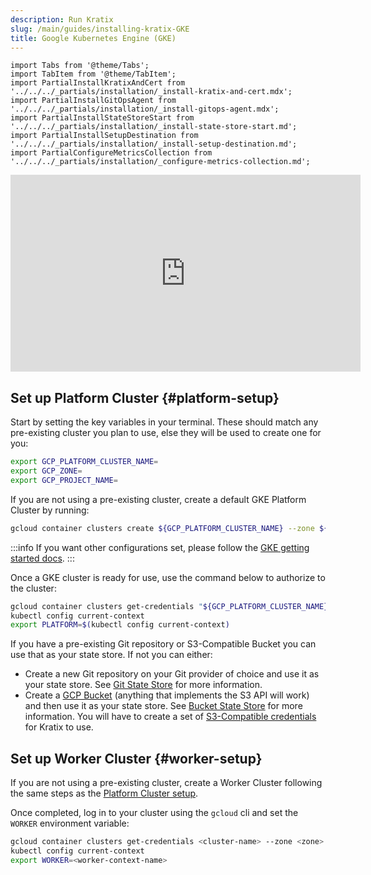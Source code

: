 ```yaml
---
description: Run Kratix
slug: /main/guides/installing-kratix-GKE
title: Google Kubernetes Engine (GKE)
---
```


```mdx-code-block
import Tabs from '@theme/Tabs';
import TabItem from '@theme/TabItem';
import PartialInstallKratixAndCert from '../../../_partials/installation/_install-kratix-and-cert.mdx';
import PartialInstallGitOpsAgent from '../../../_partials/installation/_install-gitops-agent.mdx';
import PartialInstallStateStoreStart from  '../../../_partials/installation/_install-state-store-start.md';
import PartialInstallSetupDestination from '../../../_partials/installation/_install-setup-destination.md';
import PartialConfigureMetricsCollection from '../../../_partials/installation/_configure-metrics-collection.md';
```

<div style={{"text-align":"center"}}>
<iframe width="560" height="315" src="https://www.youtube.com/embed/Zkh3FIGMsds?si=omdR7K0HTuvbw60P" title="YouTube video player" frameborder="0" allow="accelerometer; autoplay; clipboard-write; encrypted-media; gyroscope; picture-in-picture" allowfullscreen></iframe>
</div>

## Set up Platform Cluster {#platform-setup}

Start by setting the key variables in your terminal. These should match any pre-existing cluster you plan to use, else they will be used to create one for you:
```bash
export GCP_PLATFORM_CLUSTER_NAME=
export GCP_ZONE=
export GCP_PROJECT_NAME=
```

If you are not using a pre-existing cluster, create a default GKE Platform Cluster by running:

```bash
gcloud container clusters create ${GCP_PLATFORM_CLUSTER_NAME} --zone ${GCP_ZONE} --project "${GCP_PROJECT_NAME}"
```

:::info
If you want other configurations set, please follow the [GKE getting started docs](https://cloud.google.com/kubernetes-engine/docs/concepts/kubernetes-engine-overview).
:::

Once a GKE cluster is ready for use, use the command below to authorize to the cluster:

```bash
gcloud container clusters get-credentials "${GCP_PLATFORM_CLUSTER_NAME}" --zone "${GCP_ZONE}" --project "${GCP_PROJECT_NAME}"
kubectl config current-context
export PLATFORM=$(kubectl config current-context)
```


<PartialInstallKratixAndCert />

<PartialInstallStateStoreStart />

If you have a pre-existing Git repository or S3-Compatible Bucket you can use that as your
state store. If not you can either:

- Create a new Git repository on your Git provider of choice and use it as your state
  store. See [Git State Store](/main/reference/statestore/gitstatestore) for
  more information.
- Create a [GCP Bucket](https://cloud.google.com/storage/docs/creating-buckets)
  (anything that implements the S3 API will work) and then use it as your state
  store. See [Bucket State Store](/main/reference/statestore/bucketstatestore)
  for more information. You will have to create a set of [S3-Compatible
  credentials](https://cloud.google.com/storage/docs/interoperability) for
  Kratix to use.

<PartialInstallSetupDestination />

## Set up Worker Cluster {#worker-setup}

If you are not using a pre-existing cluster, create a Worker Cluster following
the same steps as the [Platform Cluster setup](#platform-setup).

Once completed, log in to your cluster using the `gcloud` cli and set the `WORKER` environment
variable:

```bash
gcloud container clusters get-credentials <cluster-name> --zone <zone> --project <project-name>
kubectl config current-context
export WORKER=<worker-context-name>
```

<PartialInstallGitOpsAgent />

<PartialConfigureMetricsCollection />
